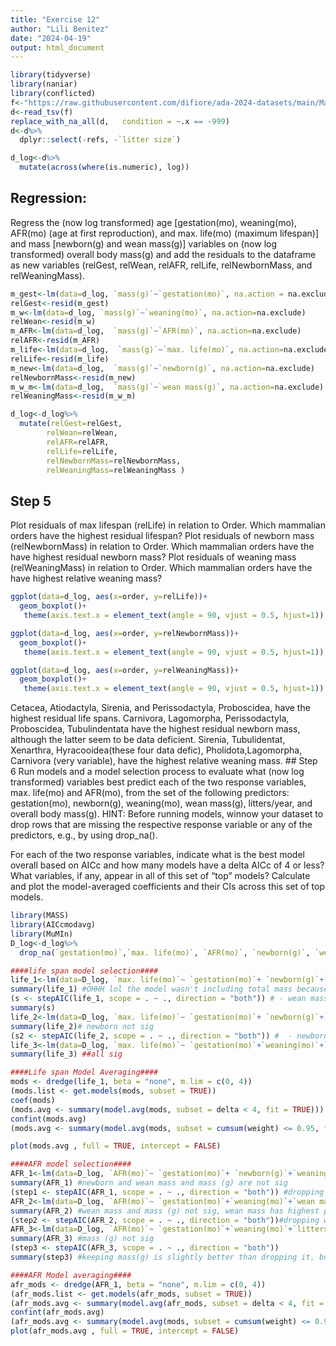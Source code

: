 ```yaml
---
title: "Exercise 12"
author: "Lili Benitez"
date: "2024-04-19"
output: html_document
---
```


```r
library(tidyverse)
library(naniar)
library(conflicted)
f<-"https://raw.githubusercontent.com/difiore/ada-2024-datasets/main/Mammal_lifehistories_v2.txt"
d<-read_tsv(f)
replace_with_na_all(d,   condition = ~.x == -999)
d<-d%>%
  dplyr::select(-refs, -`litter size`)

d_log<-d%>%
  mutate(across(where(is.numeric), log))

```

## Regression: 
Regress the (now log transformed) age [gestation(mo), weaning(mo), AFR(mo) (age at first reproduction), and max. life(mo) (maximum lifespan)] and mass [newborn(g) and wean mass(g)] variables on (now log transformed) overall body mass(g) and add the residuals to the dataframe as new variables (relGest, relWean, relAFR, relLife, relNewbornMass, and relWeaningMass).
```r

m_gest<-lm(data=d_log, `mass(g)`~`gestation(mo)`, na.action = na.exclude)# not padding NAs
relGest<-resid(m_gest)
m_w<-lm(data=d_log, `mass(g)`~`weaning(mo)`, na.action=na.exclude)
relWean<-resid(m_w)
m_AFR<-lm(data=d_log,  `mass(g)`~`AFR(mo)`, na.action=na.exclude)
relAFR<-resid(m_AFR)
m_life<-lm(data=d_log,  `mass(g)`~`max. life(mo)`, na.action=na.exclude)
relLife<-resid(m_life)
m_new<-lm(data=d_log,  `mass(g)`~`newborn(g)`, na.action=na.exclude)
relNewbornMass<-resid(m_new)
m_w_m<-lm(data=d_log,  `mass(g)`~`wean mass(g)`, na.action=na.exclude)
relWeaningMass<-resid(m_w_m)

d_log<-d_log%>%
  mutate(relGest=relGest, 
        relWean=relWean,
        relAFR=relAFR,
        relLife=relLife,
        relNewbornMass=relNewbornMass,
        relWeaningMass=relWeaningMass )

```

## Step 5
Plot residuals of max lifespan (relLife) in relation to Order. Which mammalian orders have the highest residual lifespan?
Plot residuals of newborn mass (relNewbornMass) in relation to Order. Which mammalian orders have the have highest residual newborn mass?
Plot residuals of weaning mass (relWeaningMass) in relation to Order. Which mammalian orders have the have highest relative weaning mass?
```r
ggplot(data=d_log, aes(x=order, y=relLife))+
  geom_boxplot()+
   theme(axis.text.x = element_text(angle = 90, vjust = 0.5, hjust=1))

ggplot(data=d_log, aes(x=order, y=relNewbornMass))+
  geom_boxplot()+
   theme(axis.text.x = element_text(angle = 90, vjust = 0.5, hjust=1))

ggplot(data=d_log, aes(x=order, y=relWeaningMass))+
  geom_boxplot()+
   theme(axis.text.x = element_text(angle = 90, vjust = 0.5, hjust=1))

```
Cetacea, Atiodactyla, Sirenia, and Perissodactyla, Proboscidea, have the highest residual life spans. Carnivora, Lagomorpha, Perissodactyla, Proboscidea, Tubulindentata have the highest residual newborn mass, although the latter seem to be data deficient. Sirenia, Tubulidentat, Xenarthra, Hyracooidea(these four data defic), Pholidota,Lagomorpha, Carnivora (very variable), have the highest relative weaning mass. 
## Step 6
Run models and a model selection process to evaluate what (now log transformed) variables best predict each of the two response variables, max. life(mo) and AFR(mo), from the set of the following predictors: gestation(mo), newborn(g), weaning(mo), wean mass(g), litters/year, and overall body mass(g).
HINT: Before running models, winnow your dataset to drop rows that are missing the respective response variable or any of the predictors, e.g., by using drop_na().

For each of the two response variables, indicate what is the best model overall based on AICc and how many models have a delta AICc of 4 or less?
What variables, if any, appear in all of this set of “top” models?
Calculate and plot the model-averaged coefficients and their CIs across this set of top models.

```r

library(MASS)
library(AICcmodavg)
library(MuMIn)
D_log<-d_log%>%
  drop_na(`gestation(mo)`,`max. life(mo)`, `AFR(mo)`, `newborn(g)`, `weaning(mo)`, `wean mass(g)`, `litters/year`, `mass(g)`)

####life span model selection####
life_1<-lm(data=D_log, `max. life(mo)`~ `gestation(mo)`+ `newborn(g)`+`weaning(mo)`+`wean mass(g)`+`litters/year`+ `mass(g)`,  na.action=na.fail)
summary(life_1) #OHHH lol the model wasn't including total mass because I had a comma, newborn and wean mass not sig
(s <- stepAIC(life_1, scope = . ~ ., direction = "both")) # - wean mass and - newborn(g) have better AIC
summary(s) 
life_2<-lm(data=D_log, `max. life(mo)`~ `gestation(mo)`+ `newborn(g)`+`weaning(mo)`+`litters/year`+ `mass(g)`,  na.action=na.fail)
summary(life_2)# newborn not sig
(s2 <- stepAIC(life_2, scope = . ~ ., direction = "both")) #  - newborn(g) has better AIC
life_3<-lm(data=D_log, `max. life(mo)`~ `gestation(mo)`+`weaning(mo)`+`litters/year`+ `mass(g)`,  na.action=na.fail)
summary(life_3) ##all sig

####Life span Model Averaging####
mods <- dredge(life_1, beta = "none", m.lim = c(0, 4))
(mods.list <- get.models(mods, subset = TRUE))
coef(mods)
(mods.avg <- summary(model.avg(mods, subset = delta < 4, fit = TRUE))) #two of the models have delta AICc below 4
confint(mods.avg)
(mods.avg <- summary(model.avg(mods, subset = cumsum(weight) <= 0.95, fit = TRUE)))

plot(mods.avg , full = TRUE, intercept = FALSE)

####AFR model selection####
AFR_1<-lm(data=D_log, `AFR(mo)`~ `gestation(mo)`+ `newborn(g)`+`weaning(mo)`+`wean mass(g)`+`litters/year`+`mass(g)`, na.action=na.fail)
summary(AFR_1) #newborn and wean mass and mass (g) are not sig
(step1 <- stepAIC(AFR_1, scope = . ~ ., direction = "both")) #dropping newborn, wean mass, or mass(g) all have highest AIC
AFR_2<-lm(data=D_log, `AFR(mo)`~ `gestation(mo)`+`weaning(mo)`+`wean mass(g)`+`litters/year`+`mass(g)`) #lets drop newborn (g) first
summary(AFR_2) #wean mass and mass (g) not sig, wean mass has highest p value
(step2 <- stepAIC(AFR_2, scope = . ~ ., direction = "both"))#dropping wean mass and mass g have best AIC
AFR_3<-lm(data=D_log, `AFR(mo)`~ `gestation(mo)`+`weaning(mo)`+`litters/year`+`mass(g)`) #lets drop wean mass
summary(AFR_3) #mass (g) not sig
(step3 <- stepAIC(AFR_3, scope = . ~ ., direction = "both"))
summary(step3) #keeping mass(g) is slightly better than dropping it, but AIC is within 2

####AFR Model averaging####
afr_mods <- dredge(AFR_1, beta = "none", m.lim = c(0, 4))
(afr_mods.list <- get.models(afr_mods, subset = TRUE))
(afr_mods.avg <- summary(model.avg(afr_mods, subset = delta < 4, fit = TRUE))) #7 models with delta AICc less than 4, model number 1236 is best but I can't go back and find it for some reason? 
confint(afr_mods.avg)
(afr_mods.avg <- summary(model.avg(mods, subset = cumsum(weight) <= 0.95, fit = TRUE)))
plot(afr_mods.avg , full = TRUE, intercept = FALSE)
```




